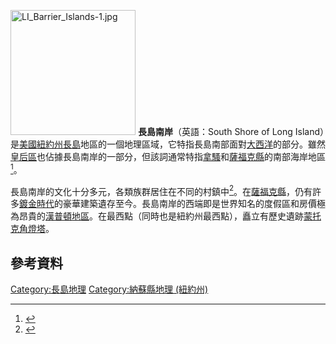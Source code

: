 {{紐約長島}}
[[Image:LI_Barrier_Islands-1.jpg|200px]]
'''長島南岸'''（英語：South Shore of Long Island）是[[美国|美國]][[纽约州|紐約州]][[長島|長島]]地區的一個地理區域，它特指長島南部面對[[大西洋|大西洋]]的部分。雖然[[皇后區|皇后區]]也佔據長島南岸的一部分，但該詞通常特指[[納蘇縣_(紐約州)|拿騷]]和[[蘇福克縣_(紐約州)|薩福克縣]]的南部海岸地區<ref>{{citation|title=The Rough Guide to the USA|first1=Samantha|last1= Cook|first2=Greg|last2= Ward|first3= Tim |last3=Perry|publisher= Rough Guides|year= 2004|isbn=1-84353-262-X}}</ref>。

長島南岸的文化十分多元，各類族群居住在不同的村鎮中<ref>{{Cite news|url=https://www.nytimes.com/2011/09/25/travel/my-favorite-place-little-compton-ri.html|title=My Favorite Place: Little Compton, R.I.|last=Browning|first=Dominique|date=2011-09-23|newspaper=The New York Times|issn=0362-4331|access-date=2016-12-28|archive-date=2020-08-05|archive-url=https://web.archive.org/web/20200805202150/https://www.nytimes.com/2011/09/25/travel/my-favorite-place-little-compton-ri.html|dead-url=no}}</ref>。在[[蘇福克縣_(紐約州)|薩福克縣]]，仍有許多[[镀金时代|鍍金時代]]的豪華建築遺存至今。長島南岸的西端即是世界知名的度假區和房價極為昂貴的[[漢普頓地區|漢普頓地區]]。在最西點（同時也是紐約州最西點），矗立有歷史遺跡[[蒙托克角燈塔|蒙托克角燈塔]]。

== 參考資料 ==
{{Reflist|2}}

[[Category:長島地理|Category:長島地理]]
[[Category:納蘇縣地理_(紐約州)|Category:納蘇縣地理 (紐約州)]]
{{newYork-stub}}